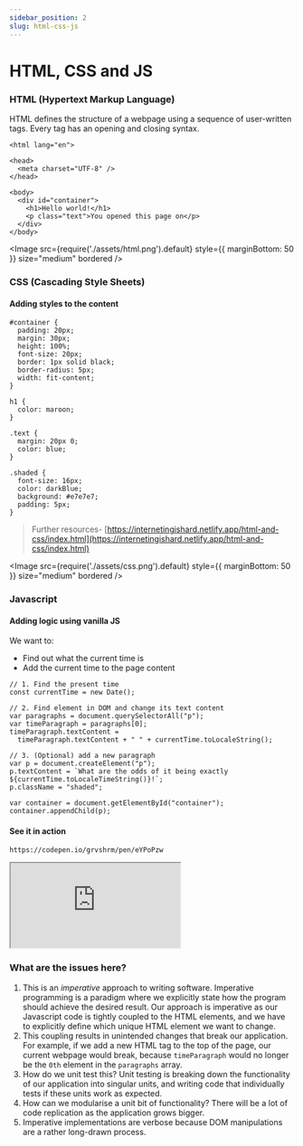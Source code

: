 ```yaml
---
sidebar_position: 2
slug: html-css-js
---
```



# HTML, CSS and JS

### HTML (Hypertext Markup Language)

HTML defines the structure of a webpage using a sequence of user-written tags. Every tag has an opening and closing syntax.

```
<html lang="en">

<head>
  <meta charset="UTF-8" />
</head>

<body>
  <div id="container">
    <h1>Hello world!</h1>
    <p class="text">You opened this page on</p>
  </div>
</body>
```

<Image
  src={require('./assets/html.png').default}
  style={{ marginBottom: 50 }}
  size="medium"
  bordered
/>

### CSS (Cascading Style Sheets)

#### Adding styles to the content

```
#container {
  padding: 20px;
  margin: 30px;
  height: 100%;
  font-size: 20px;
  border: 1px solid black;
  border-radius: 5px;
  width: fit-content;
}

h1 {
  color: maroon;
}

.text {
  margin: 20px 0;
  color: blue;
}

.shaded {
  font-size: 16px;
  color: darkBlue;
  background: #e7e7e7;
  padding: 5px;
}
```

> Further resources- [https://internetingishard.netlify.app/html-and-css/index.html](https://internetingishard.netlify.app/html-and-css/index.html)

<Image
  src={require('./assets/css.png').default}
  style={{ marginBottom: 50 }}
  size="medium"
  bordered
/>

### Javascript

#### Adding logic using vanilla JS

We want to:

- Find out what the current time is
- Add the current time to the page content

```
// 1. Find the present time
const currentTime = new Date();

// 2. Find element in DOM and change its text content
var paragraphs = document.querySelectorAll("p");
var timeParagraph = paragraphs[0];
timeParagraph.textContent =
  timeParagraph.textContent + " " + currentTime.toLocaleString();

// 3. (Optional) add a new paragraph
var p = document.createElement("p");
p.textContent = `What are the odds of it being exactly ${currentTime.toLocaleTimeString()}!`;
p.className = "shaded";

var container = document.getElementById("container");
container.appendChild(p);
```

#### See it in action

```
https://codepen.io/grvshrm/pen/eYPoPzw
```

<iframe
  src="https://codepen.io/grvshrm/embed/eYPoPzw"
  style={{ width: '100%', height: '400px' }}
></iframe>

### What are the issues here?

1. This is an _imperative_ approach to writing software. Imperative programming is a paradigm where we explicitly state how the program should achieve the desired result. Our approach is imperative as our Javascript code is tightly coupled to the HTML elements, and we have to explicitly define which unique HTML element we want to change.
2. This coupling results in unintended changes that break our application. For example, if we add a new HTML tag to the top of the page, our current webpage would break, because `timeParagraph` would no longer be the `0th` element in the `paragraphs` array.
3. How do we unit test this? Unit testing is breaking down the functionality of our application into singular units, and writing code that individually tests if these units work as expected.
4. How can we modularise a unit bit of functionality? There will be a lot of code replication as the application grows bigger.
5. Imperative implementations are verbose because DOM manipulations are a rather long-drawn process.
